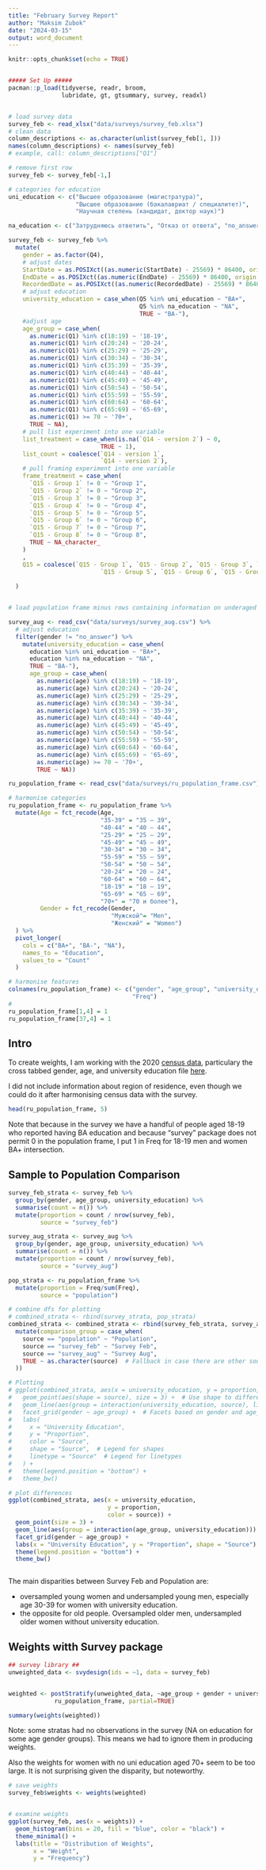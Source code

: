 ```yaml
---
title: "February Survey Report"
author: "Maksim Zubok"
date: "2024-03-15"
output: word_document
---
```


```r
knitr::opts_chunk$set(echo = TRUE)


##### Set Up #####
pacman::p_load(tidyverse, readr, broom, 
               lubridate, gt, gtsummary, survey, readxl)


# load survey data
survey_feb <- read_xlsx("data/surveys/survey_feb.xlsx")
# clean data
column_descriptions <- as.character(unlist(survey_feb[1, ]))
names(column_descriptions) <- names(survey_feb)
# example, call: column_descriptions["Q1"]

# remove first row
survey_feb <- survey_feb[-1,]

# categories for education
uni_education <- c("Высшее образование (магистратура)",
                   "Высшее образование (бакалавриат / специалитет)",
                   "Научная степень (кандидат, доктор наук)")

na_education <- c("Затрудняюсь ответить", "Отказ от ответа", "no_answer")

survey_feb <- survey_feb %>%
  mutate(
    gender = as.factor(Q4),
    # adjust dates 
    StartDate = as.POSIXct((as.numeric(StartDate) - 25569) * 86400, origin = "1970-01-01", tz = "UTC"),
    EndDate = as.POSIXct((as.numeric(EndDate) - 25569) * 86400, origin = "1970-01-01", tz = "UTC"),
    RecordedDate = as.POSIXct((as.numeric(RecordedDate) - 25569) * 86400, origin = "1970-01-01", tz = "UTC"),
    # adjust education
    university_education = case_when(Q5 %in% uni_education ~ "BA+",
                                     Q5 %in% na_education ~ "NA",
                                     TRUE ~ "BA-"),
    #adjust age
    age_group = case_when(
      as.numeric(Q1) %in% c(18:19) ~ '18-19',
      as.numeric(Q1) %in% c(20:24) ~ '20-24',
      as.numeric(Q1) %in% c(25:29) ~ '25-29',
      as.numeric(Q1) %in% c(30:34) ~ '30-34',
      as.numeric(Q1) %in% c(35:39) ~ '35-39',
      as.numeric(Q1) %in% c(40:44) ~ '40-44',
      as.numeric(Q1) %in% c(45:49) ~ '45-49',
      as.numeric(Q1) %in% c(50:54) ~ '50-54',
      as.numeric(Q1) %in% c(55:59) ~ '55-59',
      as.numeric(Q1) %in% c(60:64) ~ '60-64',
      as.numeric(Q1) %in% c(65:69) ~ '65-69',
      as.numeric(Q1) >= 70 ~ '70+',
      TRUE ~ NA),
    # pull list experiment into one variable 
    list_treatment = case_when(is.na(`Q14 - version 2`) ~ 0, 
                          TRUE ~ 1),
    list_count = coalesce(`Q14 - version 1`,
                          `Q14 - version 2`),
    # pull framing experiment into one variable
    frame_treatment = case_when(
      `Q15 - Group 1` != 0 ~ "Group 1",
      `Q15 - Group 2` != 0 ~ "Group 2",
      `Q15 - Group 3` != 0 ~ "Group 3",
      `Q15 - Group 4` != 0 ~ "Group 4",
      `Q15 - Group 5` != 0 ~ "Group 5",
      `Q15 - Group 6` != 0 ~ "Group 6",
      `Q15 - Group 7` != 0 ~ "Group 7",
      `Q15 - Group 8` != 0 ~ "Group 8",
      TRUE ~ NA_character_
    )
    ,
    Q15 = coalesce(`Q15 - Group 1`, `Q15 - Group 2`, `Q15 - Group 3`, `Q15 - Group 4`, 
                          `Q15 - Group 5`, `Q15 - Group 6`, `Q15 - Group 7`, `Q15 - Group 8`)
    
  )


# load population frame minus rows containing information on underaged categories and redundant total categories

survey_aug <- read_csv("data/surveys/survey_aug.csv") %>% 
  # adjust education
  filter(gender != "no_answer") %>% 
    mutate(university_education = case_when(
      education %in% uni_education ~ "BA+",
      education %in% na_education ~ "NA",
      TRUE ~ "BA-"),
      age_group = case_when(
        as.numeric(age) %in% c(18:19) ~ '18-19',
        as.numeric(age) %in% c(20:24) ~ '20-24',
        as.numeric(age) %in% c(25:29) ~ '25-29',
        as.numeric(age) %in% c(30:34) ~ '30-34',
        as.numeric(age) %in% c(35:39) ~ '35-39',
        as.numeric(age) %in% c(40:44) ~ '40-44',
        as.numeric(age) %in% c(45:49) ~ '45-49',
        as.numeric(age) %in% c(50:54) ~ '50-54',
        as.numeric(age) %in% c(55:59) ~ '55-59',
        as.numeric(age) %in% c(60:64) ~ '60-64',
        as.numeric(age) %in% c(65:69) ~ '65-69',
        as.numeric(age) >= 70 ~ '70+',
        TRUE ~ NA))

ru_population_frame <- read_csv("data/surveys/ru_population_frame.csv")[-c(1:3,16:18), -c(3,7)]

# harmonise categories
ru_population_frame <- ru_population_frame %>%
  mutate(Age = fct_recode(Age,
                          "35-39" = "35 – 39",
                          "40-44" = "40 – 44",
                          "25-29" = "25 – 29",
                          "45-49" = "45 – 49",
                          "30-34" = "30 – 34",
                          "55-59" = "55 – 59",
                          "50-54" = "50 – 54",
                          "20-24" = "20 – 24",
                          "60-64" = "60 – 64",
                          "18-19" = "18 – 19",
                          "65-69" = "65 – 69",
                          "70+" = "70 и более"),
         Gender = fct_recode(Gender,
                             "Мужской"= "Men",
                             "Женский" = "Women")
  ) %>%
  pivot_longer(
    cols = c("BA+", "BA-", "NA"), 
    names_to = "Education",
    values_to = "Count"
  )

# harmonise features
colnames(ru_population_frame) <- c("gender", "age_group", "university_education",
                                   "Freq")
# 
ru_population_frame[1,4] = 1
ru_population_frame[37,4] = 1

```

## Intro

To create weights, I am working with the 2020
[census data](https://github.com/antndlcrx/nonviolent-repression/blob/main/data/surveys/Tom3_tab1_VPN-2020.xlsx), particulary the cross tabbed gender, age, and university education file [here](https://github.com/antndlcrx/nonviolent-repression/blob/main/data/surveys/ru_population_frame.csv). 

I did not include information about region of residence, even though we could do it after harmonising census data with the survey. 

```r
head(ru_population_frame, 5)
```


Note that because in the survey we have a handful of people aged 18-19 who reported having BA education and because "survey" package does not permit 0 in the population frame, I put 1 in Freq for 18-19 men and women BA+ intersection. 

## Sample to Population Comparison


```r
survey_feb_strata <- survey_feb %>% 
  group_by(gender, age_group, university_education) %>% 
  summarise(count = n()) %>%
  mutate(proportion = count / nrow(survey_feb),
         source = "survey_feb")

survey_aug_strata <- survey_aug %>% 
  group_by(gender, age_group, university_education) %>% 
  summarise(count = n()) %>%
  mutate(proportion = count / nrow(survey_feb),
         source = "survey_aug")

pop_strata <- ru_population_frame %>% 
  mutate(proportion = Freq/sum(Freq),
         source = "population")

# combine dfs for plotting
# combined_strata <- rbind(survey_strata, pop_strata)
combined_strata <- combined_strata <- rbind(survey_feb_strata, survey_aug_strata, pop_strata) %>%
  mutate(comparison_group = case_when(
    source == "population" ~ "Population",
    source == "survey_feb" ~ "Survey Feb",
    source == "survey_aug" ~ "Survey Aug",
    TRUE ~ as.character(source)  # Fallback in case there are other sources
  ))

# Plotting
# ggplot(combined_strata, aes(x = university_education, y = proportion, color = source)) +
#   geom_point(aes(shape = source), size = 3) +  # Use shape to differentiate sources
#   geom_line(aes(group = interaction(university_education, source), linetype = source)) +  # Use linetype to differentiate lines
#   facet_grid(gender ~ age_group) +  # Facets based on gender and age_group
#   labs(
#     x = "University Education", 
#     y = "Proportion", 
#     color = "Source",
#     shape = "Source",  # Legend for shapes
#     linetype = "Source"  # Legend for linetypes
#   ) +
#   theme(legend.position = "bottom") + 
#   theme_bw()

# plot differences
ggplot(combined_strata, aes(x = university_education,
                            y = proportion,
                            color = source)) +
  geom_point(size = 3) +
  geom_line(aes(group = interaction(age_group, university_education))) +
  facet_grid(gender ~ age_group) +
  labs(x = "University Education", y = "Proportion", shape = "Source") +
  theme(legend.position = "bottom") +
  theme_bw()



```

The main disparities between Survey Feb and Population are: 

- oversampled young women and undersampled young men, especially age 30-39 for women with university education.
- the opposite for old people. Oversampled older men, undersampled older women without university education.

## Weights witth Survey package

```r
## survey library ##
unweighted_data <- svydesign(ids = ~1, data = survey_feb)


weighted <- postStratify(unweighted_data, ~age_group + gender + university_education,
             ru_population_frame, partial=TRUE)

summary(weights(weighted))

```


Note: some stratas had no observations in the survey (NA on education for some age gender groups). This means we had to ignore them in producing weights. 

Also the weights for women with no uni education aged 70+ seem to be too large. It is not surprising given the disparity, but noteworthy. 

```r
# save weights 
survey_feb$weights <- weights(weighted)


# examine weights
ggplot(survey_feb, aes(x = weights)) +
  geom_histogram(bins = 20, fill = "blue", color = "black") +
  theme_minimal() +
  labs(title = "Distribution of Weights",
       x = "Weight",
       y = "Frequency")
```


